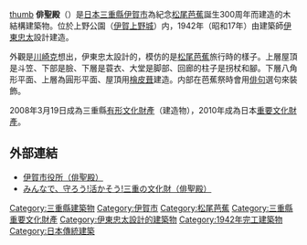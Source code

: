 [[image:Haiseiden.jpg|thumb]]
'''俳聖殿'''（{{jpn|j=俳聖殿|hg=はいせいでん}}）是[[日本|日本]][[三重縣|三重縣]][[伊賀市|伊賀市]]為紀念[[松尾芭蕉|松尾芭蕉]]誕生300周年而建造的木結構建築物。位於上野公園（[[伊賀上野城|伊賀上野城]]）内，1942年（昭和17年）由建築師[[伊東忠太|伊東忠太]]設計建造。

外觀是[[川崎克|川崎克]]想出，伊東忠太設計的，模仿的是[[松尾芭蕉|松尾芭蕉]]旅行時的樣子。上層屋頂是斗笠、下部是臉、下層是蓑衣、大堂是脚部、回廊的柱子是拐杖和腳。下層八角形平面、上層為圓形平面、屋頂用[[檜皮葺|檜皮葺]]建造。内部在芭蕉祭時會用[[俳句|俳句]]選句來裝飾。

2008年3月19日成為三重縣[[有形文化財產|有形文化財產]]（建造物），2010年成為日本[[重要文化財產|重要文化財產]]。

== 外部連結 ==
* [https://web.archive.org/web/20071018120900/http://www.city.iga.lg.jp/ctg/22057/22057.html 伊賀市役所（俳聖殿）]
* [http://www.bunka.pref.mie.lg.jp/bunkazai/da/item/detail.asp?pub=1&dettype=1&wag=8&prePageNum=1&mngnum=0000962 みんなで、守ろう!活かそう!三重の文化財（俳聖殿）]{{dead link|date=2017年11月 |bot=InternetArchiveBot |fix-attempted=yes }}

{{coord|34|46|18.5|N|136|7|43.0|E|type:landmark_region:JP-24|display=title}}

[[Category:三重縣建築物|Category:三重縣建築物]]
[[Category:伊賀市|Category:伊賀市]]
[[Category:松尾芭蕉|Category:松尾芭蕉]]
[[Category:三重縣重要文化財產|Category:三重縣重要文化財產]]
[[Category:伊東忠太設計的建築物|Category:伊東忠太設計的建築物]]
[[Category:1942年完工建築物|Category:1942年完工建築物]]
[[Category:日本傳統建築|Category:日本傳統建築]]